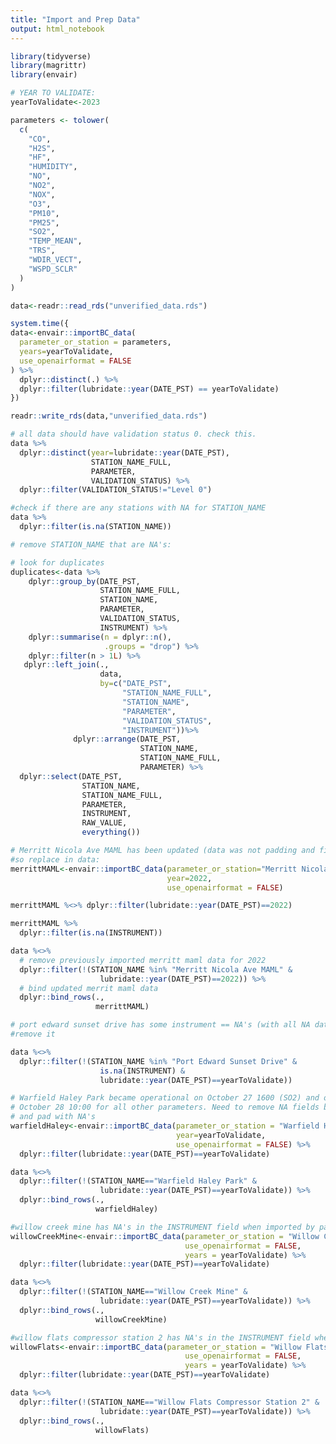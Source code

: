 ```yaml
---
title: "Import and Prep Data"
output: html_notebook
---
```


```r
library(tidyverse)
library(magrittr)
library(envair)
```

```r

# YEAR TO VALIDATE:
yearToValidate<-2023

parameters <- tolower(
  c(
    "CO",
    "H2S",
    "HF",
    "HUMIDITY",
    "NO",
    "NO2",
    "NOX",
    "O3",
    "PM10",
    "PM25",
    "SO2",
    "TEMP_MEAN",
    "TRS",
    "WDIR_VECT",
    "WSPD_SCLR"
  )
)

```

```r

data<-readr::read_rds("unverified_data.rds")

system.time({
data<-envair::importBC_data(
  parameter_or_station = parameters,
  years=yearToValidate,
  use_openairformat = FALSE
) %>%
  dplyr::distinct(.) %>%
  dplyr::filter(lubridate::year(DATE_PST) == yearToValidate)
})

readr::write_rds(data,"unverified_data.rds")

```

```r

# all data should have validation status 0. check this.
data %>%
  dplyr::distinct(year=lubridate::year(DATE_PST),
                  STATION_NAME_FULL,
                  PARAMETER,
                  VALIDATION_STATUS) %>% 
  dplyr::filter(VALIDATION_STATUS!="Level 0")

```

```r
#check if there are any stations with NA for STATION_NAME
data %>% 
  dplyr::filter(is.na(STATION_NAME))

# remove STATION_NAME that are NA's:

```

```r
# look for duplicates
duplicates<-data %>%
    dplyr::group_by(DATE_PST, 
                    STATION_NAME_FULL,
                    STATION_NAME,
                    PARAMETER, 
                    VALIDATION_STATUS,
                    INSTRUMENT) %>%
    dplyr::summarise(n = dplyr::n(), 
                     .groups = "drop") %>%
    dplyr::filter(n > 1L) %>%
   dplyr::left_join(.,
                    data,
                    by=c("DATE_PST",
                         "STATION_NAME_FULL",
                         "STATION_NAME",
                         "PARAMETER",
                         "VALIDATION_STATUS",
                         "INSTRUMENT"))%>%
              dplyr::arrange(DATE_PST,
                             STATION_NAME,
                             STATION_NAME_FULL,
                             PARAMETER) %>%
  dplyr::select(DATE_PST,
                STATION_NAME,
                STATION_NAME_FULL,
                PARAMETER,
                INSTRUMENT,
                RAW_VALUE,
                everything())

```

```r
# Merritt Nicola Ave MAML has been updated (data was not padding and first started in feb), 
#so replace in data:
merrittMAML<-envair::importBC_data(parameter_or_station="Merritt Nicola Ave MAML",
                                   year=2022,
                                   use_openairformat = FALSE)

merrittMAML %<>% dplyr::filter(lubridate::year(DATE_PST)==2022)

merrittMAML %>%
  dplyr::filter(is.na(INSTRUMENT))

data %<>% 
  # remove previously imported merritt maml data for 2022
  dplyr::filter(!(STATION_NAME %in% "Merritt Nicola Ave MAML" & 
                    lubridate::year(DATE_PST)==2022)) %>%
  # bind updated merrit maml data
  dplyr::bind_rows(.,
                   merrittMAML)

# port edward sunset drive has some instrument == NA's (with all NA data)
#remove it

data %<>%
  dplyr::filter(!(STATION_NAME %in% "Port Edward Sunset Drive" & 
                    is.na(INSTRUMENT) &
                    lubridate::year(DATE_PST)==yearToValidate))

# Warfield Haley Park became operational on October 27 1600 (SO2) and on
# October 28 10:00 for all other parameters. Need to remove NA fields before (INSTRUMENT)
# and pad with NA's
warfieldHaley<-envair::importBC_data(parameter_or_station = "Warfield Haley Park",
                                     year=yearToValidate,
                                     use_openairformat = FALSE) %>%
  dplyr::filter(lubridate::year(DATE_PST)==yearToValidate)

data %<>%
  dplyr::filter(!(STATION_NAME=="Warfield Haley Park" & 
                    lubridate::year(DATE_PST)==yearToValidate)) %>%
  dplyr::bind_rows(.,
                   warfieldHaley)

#willow creek mine has NA's in the INSTRUMENT field when imported by parameter using envair, but not when imported by station. so - replace data imported by parameter (above for whole province) with data imported by station
willowCreekMine<-envair::importBC_data(parameter_or_station = "Willow Creek Mine",
                                       use_openairformat = FALSE,
                                       years = yearToValidate) %>%
  dplyr::filter(lubridate::year(DATE_PST)==yearToValidate)

data %<>%
  dplyr::filter(!(STATION_NAME=="Willow Creek Mine" & 
                    lubridate::year(DATE_PST)==yearToValidate)) %>%
  dplyr::bind_rows(.,
                   willowCreekMine)

#willow flats compressor station 2 has NA's in the INSTRUMENT field when imported by parameter using envair, but not when imported by station. so - replace data imported by parameter (above for whole province) with data imported by station
willowFlats<-envair::importBC_data(parameter_or_station = "Willow Flats Compressor Station 2",
                                       use_openairformat = FALSE,
                                       years = yearToValidate) %>%
  dplyr::filter(lubridate::year(DATE_PST)==yearToValidate)

data %<>%
  dplyr::filter(!(STATION_NAME=="Willow Flats Compressor Station 2" & 
                    lubridate::year(DATE_PST)==yearToValidate)) %>%
  dplyr::bind_rows(.,
                   willowFlats)

```


